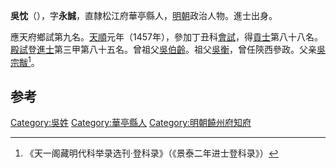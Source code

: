 '''吳忱'''（{{bd|1427年||？}}），字'''永誠'''，直隸松江府華亭縣人，[[明朝|明朝]]政治人物。進士出身。

應天府鄉試第九名。[[天顺_(明朝)|天順]]元年（1457年），參加丁丑科[[會試|會試]]，得[[貢士|貢士]]第八十八名。[[殿試|殿試]]登[[進士|進士]]第三甲第八十五名。曾祖父[[吳伯齡|吳伯齡]]。祖父[[吳衡|吳衡]]，曾任陝西參政。父亲[[吳宗黻|吳宗黻]]<ref>《天一阁藏明代科举录选刊·登科录》（《景泰二年进士登科录》）</ref>。

==参考==
{{reflist}}

{{start box}}
{{s-off}}
{{s-before|[[周琰_(正統進士)|周琰]]}}
{{s-title|明朝饒州府知府|天順年間}}
{{s-after|[[黃憲_(天順進士)|黃憲]]}}
{{end box}}

{{明朝人物小作品}}
{{天順元年丁丑科殿試金榜}}

[[Category:吳姓|Category:吳姓]]
[[Category:華亭縣人|Category:華亭縣人]]
[[Category:明朝饒州府知府|Category:明朝饒州府知府]]